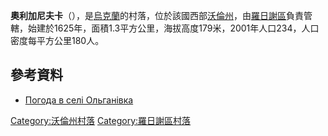 {{coord|50|53|46|N|25|21|20|E|scale:30000|display=title}}

'''奧利加尼夫卡'''（{{lang-uk|Ольганівка}}），是[[烏克蘭|烏克蘭]]的村落，位於該國西部[[沃倫州|沃倫州]]，由[[羅日謝區|羅日謝區]]負責管轄，始建於1625年，面積1.3平方公里，海拔高度179米，2001年人口234，人口密度每平方公里180人。

==參考資料==
* [http://weather.in.ua/ua/volynskaja/18930 Погода в селі Ольганівка] {{Wayback|url=http://weather.in.ua/ua/volynskaja/18930 |date=20160305083354 }}

[[Category:沃倫州村落|Category:沃倫州村落]]
[[Category:羅日謝區村落|Category:羅日謝區村落]]


{{Volyn-geo-stub}}